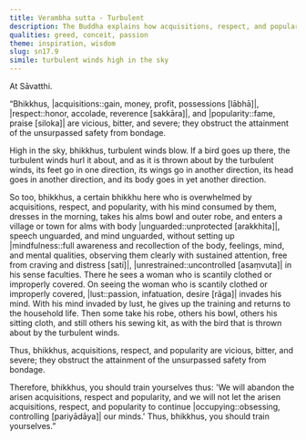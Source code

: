 ```yaml
---
title: Verambha sutta - Turbulent
description: The Buddha explains how acquisitions, respect, and popularity are vicious, bitter, and severe, obstructing the attainment of the unsurpassed safety from bondage, using a simile of turbulent winds high in the sky.
qualities: greed, conceit, passion
theme: inspiration, wisdom
slug: sn17.9
simile: turbulent winds high in the sky
---
```


At Sāvatthi.

“Bhikkhus, |acquisitions::gain, money, profit, possessions [lābhā]|, |respect::honor, accolade, reverence [sakkāra]|, and |popularity::fame, praise [siloka]| are vicious, bitter, and severe; they obstruct the attainment of the unsurpassed safety from bondage.

High in the sky, bhikkhus, turbulent winds blow. If a bird goes up there, the turbulent winds hurl it about, and as it is thrown about by the turbulent winds, its feet go in one direction, its wings go in another direction, its head goes in another direction, and its body goes in yet another direction.

So too, bhikkhus, a certain bhikkhu here who is overwhelmed by acquisitions, respect, and popularity, with his mind consumed by them,  dresses in the morning, takes his alms bowl and outer robe, and enters a village or town for alms with body |unguarded::unprotected [arakkhita]|, speech unguarded, and mind unguarded, without setting up |mindfulness::full awareness and recollection of the body, feelings, mind, and mental qualities, observing them clearly with sustained attention, free from craving and distress [sati]|, |unrestrained::uncontrolled [asaṃvuta]| in his sense faculties. There he sees a woman who is scantily clothed or improperly covered. On seeing the woman who is scantily clothed or improperly covered, |lust::passion, infatuation, desire [rāga]| invades his mind. With his mind invaded by lust, he gives up the training and returns to the household life. Then some take his robe, others his bowl, others his sitting cloth, and still others his sewing kit, as with the bird that is thrown about by the turbulent winds.

Thus, bhikkhus, acquisitions, respect, and popularity are vicious, bitter, and severe; they obstruct the attainment of the unsurpassed safety from bondage.

Therefore, bhikkhus, you should train yourselves thus: 'We will abandon the arisen acquisitions, respect and popularity, and we will not let the arisen acquisitions, respect, and popularity to continue |occupying::obsessing, controlling [pariyādāya]| our minds.' Thus, bhikkhus, you should train yourselves.”